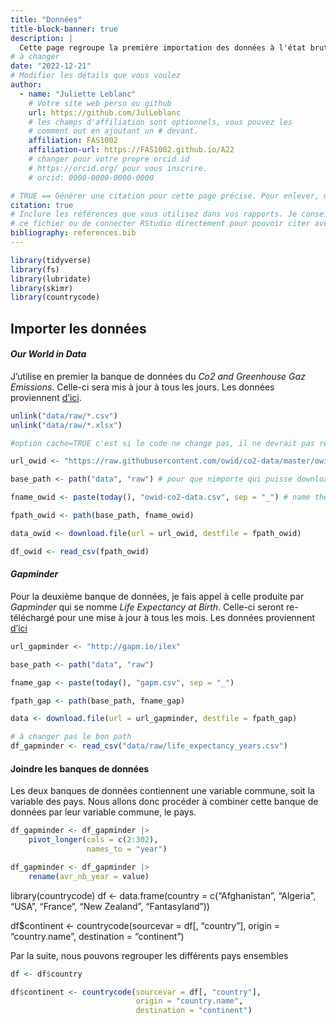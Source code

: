 ```yaml
---
title: "Données"
title-block-banner: true
description: | 
  Cette page regroupe la première importation des données à l'état brute ainsi que les manipulation de bases. 
# à changer
date: "2022-12-21"
# Modifier les détails que vous voulez
author:
  - name: "Juliette Leblanc"
    # Votre site web perso ou github
    url: https://github.com/JulLeblanc
    # les champs d'affiliation sont optionnels, vous pouvez les
    # comment out en ajoutant un # devant.
    affiliation: FAS1002
    affiliation-url: https://FAS1002.github.io/A22
    # changer pour votre propre orcid id
    # https://orcid.org/ pour vous inscrire.
    # orcid: 0000-0000-0000-0000

# TRUE == Générer une citation pour cette page précise. Pour enlever, mettre false.
citation: true
# Inclure les références que vous utilisez dans vos rapports. Je conseille Zotero pour construire
# ce fichier ou de connecter RStudio directement pour pouvoir citer avec @nom-de-reference.
bibliography: references.bib
---
```


```r

library(tidyverse)
library(fs)
library(lubridate)
library(skimr)
library(countrycode)
```

## Importer les données

#### *Our World in Data* 

J'utilise en premier la banque de données du *Co2 and Greenhouse Gaz Emissions*. Celle-ci sera mis à jour à tous les jours. 
Les données proviennent [d'ici](https://raw.githubusercontent.com/owid/co2-data/master/owid-co2-data.csv).
```r

unlink("data/raw/*.csv")
unlink("data/raw/*.xlsx")

```


```r
#option cache=TRUE c'est si le code ne change pas, il ne devrait pas redownloader le fichier

url_owid <- "https://raw.githubusercontent.com/owid/co2-data/master/owid-co2-data.csv"

base_path <- path("data", "raw") # pour que nimporte qui puisse download avec le chemin relatif

fname_owid <- paste(today(), "owid-co2-data.csv", sep = "_") # name the file with today's date

fpath_owid <- path(base_path, fname_owid) 

data_owid <- download.file(url = url_owid, destfile = fpath_owid)

df_owid <- read_csv(fpath_owid)
```

#### *Gapminder*

Pour la deuxième banque de données, je fais appel à celle produite par *Gapminder* qui se nomme *Life Expectancy at Birth*. Celle-ci seront re-téléchargé pour une mise à jour à tous les mois.
Les données proviennent [d'ici]()

```r
url_gapminder <- "http://gapm.io/ilex"

base_path <- path("data", "raw")

fname_gap <- paste(today(), "gapm.csv", sep = "_")

fpath_gap <- path(base_path, fname_gap)

data <- download.file(url = url_gapminder, destfile = fpath_gap)

# à changer pas le bon path
df_gapminder <- read_csv("data/raw/life_expectancy_years.csv")
```

#### Joindre les banques de données

Les deux banques de données contiennent une variable commune, soit la variable des pays. Nous allons donc procéder à combiner cette banque de données par leur variable commune, le pays.


```r
df_gapminder <- df_gapminder |> 
    pivot_longer(cols = c(2:302),
                 names_to = "year")

df_gapminder <- df_gapminder |> 
    rename(avr_nb_year = value)
```

library(countrycode)
df <- data.frame(country = c("Afghanistan",
                             "Algeria",
                             "USA",
                             "France",
                             "New Zealand",
                             "Fantasyland"))

df$continent <- countrycode(sourcevar = df[, "country"],
                            origin = "country.name",
                            destination = "continent")


Par la suite, nous pouvons regrouper les différents pays ensembles
```r
df <- df$country

df$continent <- countrycode(sourcevar = df[, "country"],
                            origin = "country.name",
                            destination = "continent")
```


